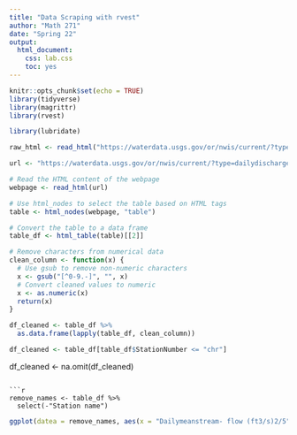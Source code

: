 ```yaml
---
title: "Data Scraping with rvest"
author: "Math 271"
date: "Spring 22"
output:
  html_document:
    css: lab.css
    toc: yes
---
```


```r
knitr::opts_chunk$set(echo = TRUE)
library(tidyverse)
library(magrittr)
library(rvest)

library(lubridate)
```


```r
raw_html <- read_html("https://waterdata.usgs.gov/or/nwis/current/?type=dailydischarge&group_key=county_cd")

```



```r

url <- "https://waterdata.usgs.gov/or/nwis/current/?type=dailydischarge&group_key=county_cd"

# Read the HTML content of the webpage
webpage <- read_html(url)

# Use html_nodes to select the table based on HTML tags
table <- html_nodes(webpage, "table")

# Convert the table to a data frame
table_df <- html_table(table)[[2]]


```


```r

# Remove characters from numerical data
clean_column <- function(x) {
  # Use gsub to remove non-numeric characters
  x <- gsub("[^0-9.-]", "", x)
  # Convert cleaned values to numeric
  x <- as.numeric(x)
  return(x)
}

df_cleaned <- table_df %>% 
  as.data.frame(lapply(table_df, clean_column))

df_cleaned <- table_df[table_df$StationNumber <= "chr"]

```
df_cleaned <- na.omit(df_cleaned)
```

```r

remove_names <- table_df %>% 
  select(-"Station name")

```


```r
ggplot(datea = remove_names, aes(x = "Dailymeanstream- flow (ft3/s)2/5")) +
  

```





